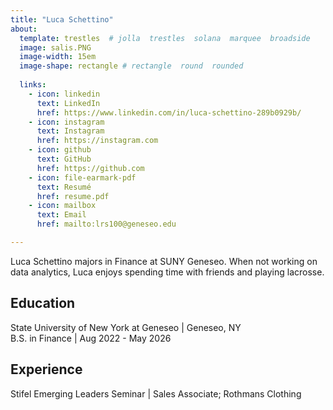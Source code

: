 ```yaml
---
title: "Luca Schettino"
about:
  template: trestles  # jolla  trestles  solana  marquee  broadside
  image: salis.PNG
  image-width: 15em
  image-shape: rectangle # rectangle  round  rounded
  
  links:
    - icon: linkedin
      text: LinkedIn
      href: https://www.linkedin.com/in/luca-schettino-289b0929b/
    - icon: instagram
      text: Instagram
      href: https://instagram.com
    - icon: github
      text: GitHub
      href: https://github.com
    - icon: file-earmark-pdf
      text: Resumé
      href: resume.pdf
    - icon: mailbox
      text: Email
      href: mailto:lrs100@geneseo.edu

---
```



Luca Schettino majors in Finance at SUNY Geneseo. When not working on data analytics, Luca enjoys spending time with friends and playing lacrosse.

## Education

State University of New York at Geneseo | Geneseo, NY <br>
B.S. in Finance | Aug 2022 - May 2026 <br>
 

## Experience

Stifel Emerging Leaders Seminar | Sales Associate; Rothmans Clothing


